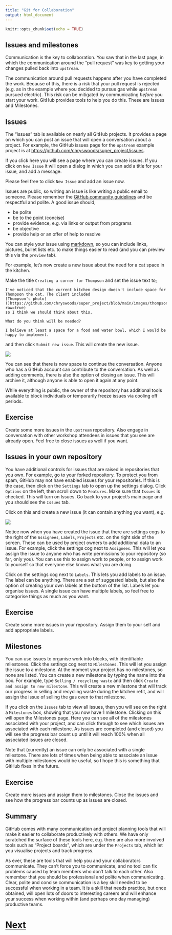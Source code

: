 ```yaml
---
title: "Git for Collaboration"
output: html_document
---
```


```r
knitr::opts_chunk$set(echo = TRUE)
```

## Issues and milestones

Communication is the key to collaboration. You saw that in the last page, in which the communication 
around the "pull request" was key to getting your changes pulled back into `upstream`.

The communication around pull requests happens after you have completed the work. Because of this,
there is a risk that your pull request is rejected (e.g. as in the example where you decided to 
pursue gas while `upstream` pursued electric). This risk can be mitigated by communicating
*before* you start your work. GitHub provides tools to help you do this. These
are Issues and Milestones.

## Issues

The "Issues" tab is available on nearly all GitHub projects. It provides a page on which you can
post an issue that will open a conversation about a project. For example, the GitHub issues
page for the `upstream` example project is at 
[https://github.com/chryswoods/super_project/issues](https://github.com/chryswoods/super_project/issues).

If you click here you will see a page where you can create issues. If you click on `New Issue`
it will open a dialog in which you can add a title for your issue, and add a message.

Please feel free to click `New Issue` and add an issue now.

Issues are public, so writing an issue is like writing a public email to someone. Please remember
the [GitHub community guidelines](https://docs.github.com/articles/github-community-guidelines)
and be respectful and polite. A good issue should;

* be polite
* be to the point (concise)
* provide evidence, e.g. via links or output from programs
* be objective
* provide help or an offer of help to resolve

You can style your issue using [markdown](https://www.markdownguide.org), so you can include
links, pictures, bullet lists etc. to make things easier to read (and you can preview this
via the `preview` tab).

For example, let's now create a new issue about the need for a cat space in the kitchen.

Make the title `Creating a corner for Thompson` and set the issue text to;

```
I've noticed that the current kitchen design doesn't include space for 
Thompson the cat. The client included 
[Thompson's photo]()https://github.com/chryswoods/super_project/blob/main/images/thompson.jpg?raw=true) 
so I think we should think about this.

What do you think will be needed?

I believe at least a space for a food and water bowl, which I would be happy to implement.
```

and then click `Submit new issue`. This will create the new issue. 

![](images/thompson_issue.jpg)

You can see that there is now space to continue the conversation. Anyone who has a GitHub account
can contribute to the conversation. As well as adding comments, there is also the option
of closing an issue. This will archive it, although anyone is able to open it again at any point.

While everything is public, the owner of the repository has additional tools available to 
block individuals or temporarily freeze issues via cooling off periods.

## Exercise

Create some more issues in the `upstream` repository. Also engage in conversation with other workshop
attendees in issues that you see are already open. Feel free to close issues as well if you want.

## Issues in your own repository

You have additional controls for issues that are raised in repositories that you own. For example,
go to your forked repository. To
protect you from spam, GitHub may not have enabled issues for your repositories. If this is the
case, then click on the `Settings` tab to open up the settings dialog. Click `Options` on the left,
then scroll down to `Features`. Make sure that `Issues` is checked. This will turn on Issues.
Go back to your project's main page and you should see the `Issues` tab.

Click on this and create a new issue (it can contain anything you want), e.g.

![](images/gas_issue.jpg)

Notice now when you have created the issue that there are settings cogs to the right of the 
`Assignees`, `Labels`, `Projects` etc. on the right side of the screen. These can be used 
by project owners to add additional data to an issue. For example, click the settings cog
next to `Assignees`. This will let you assign the issue to anyone who has write permissions
to your repository (so far, only you). You can use this to assign work to people, or to
assign work to yourself so that everyone else knows what you are doing.

Click on the settings cog next to `Labels`. This lets you add labels to an issue. The label can
be anything. There are a set of suggested labels, but also the option of creating your own
labels at the bottom of the list. Labels let you organise issues. A single issue can have
multiple labels, so feel free to categorise things as much as you want.

## Exercise

Create some more issues in your repository. Assign them to your self and add appropriate labels.

## Milestones

You can use issues to organise work into blocks, with identifiable milestones. Click the settings
cog next to `Milestones`. This will let you assign the issue to a milestone. At the moment
your project has no milestones, so none are listed. You can create a new milestone by
typing the name into the box. For example, type `Selling / recycling waste` and then click
`Create and assign to new milestone`. This will create a new milestone that will track our
progress in selling and recycling waste during the kitchen refit, and will assign the issue
of selling the gas oven to that milestone.

If you click on the `Issues` tab to view all issues, then you will see on the right a `Milestones`
box, showing that you now have 1 milestone. Clicking on this will open the Milestones page.
Here you can see all of the milestones associated with your project, and can click through
to see which issues are associated with each milestone. As issues are completed (and closed)
you will see the progress bar count up until it will reach 100% when all 
associated issues are closed.

Note that (currently) an issue can only be associated with a single milestone. There are lots
of times when being able to associate an issue with multiple milestones would be useful,
so I hope this is something that GitHub fixes in the future.

## Exercise

Create more issues and assign them to milestones. Close the issues and see how the 
progress bar counts up as issues are closed.

## Summary

GitHub comes with many communication and project planning tools that will make it easier
to collaborate productively with others. We have only scratched the surface of these
tools here, e.g. there are also more involved tools such as "Project boards", which 
are under the `Projects` tab, which let you visualise projects and track progress.

As ever, these are tools that will help you and your collaborators communicate.
They can't force you to communicate, and no tool can fix problems caused by team
members who don't talk to each other. Also remember that you should be professional
and polite when communicating. Clear, polite and concise communication is a key skill
needed to be successful when working in a team. It is a skill that needs practice,
but once obtained, will open lots of doors to interesting careers and will enhance
your success when working within (and perhaps one day managing) productive teams.

# [Next](blaming.html)
